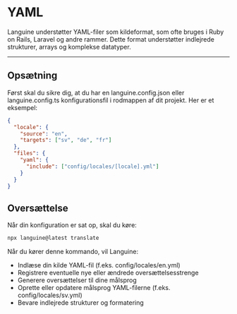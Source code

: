 # YAML

Languine understøtter YAML-filer som kildeformat, som ofte bruges i Ruby on Rails, Laravel og andre rammer. Dette format understøtter indlejrede strukturer, arrays og komplekse datatyper.

---

## Opsætning

Først skal du sikre dig, at du har en languine.config.json eller languine.config.ts konfigurationsfil i rodmappen af dit projekt. Her er et eksempel:

```json
{
  "locale": {
    "source": "en",
    "targets": ["sv", "de", "fr"]
  },
  "files": {
    "yaml": {
      "include": ["config/locales/[locale].yml"]
    }
  }
}
```

## Oversættelse

Når din konfiguration er sat op, skal du køre:

```bash
npx languine@latest translate
```

Når du kører denne kommando, vil Languine:

- Indlæse din kilde YAML-fil (f.eks. config/locales/en.yml)
- Registrere eventuelle nye eller ændrede oversættelsesstrenge
- Generere oversættelser til dine målsprog
- Oprette eller opdatere målsprog YAML-filerne (f.eks. config/locales/sv.yml)
- Bevare indlejrede strukturer og formatering
